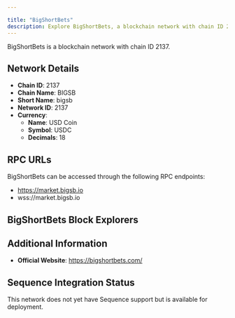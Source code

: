 ```yaml
---

title: "BigShortBets"
description: Explore BigShortBets, a blockchain network with chain ID 2137. Learn about its native currency, USD Coin, and how to interact with the network.
---
```




BigShortBets is a blockchain network with chain ID 2137.

## Network Details

- **Chain ID**: 2137
- **Chain Name**: BIGSB
- **Short Name**: bigsb
- **Network ID**: 2137
- **Currency**: 
  - **Name**: USD Coin
  - **Symbol**: USDC
  - **Decimals**: 18

## RPC URLs

BigShortBets can be accessed through the following RPC endpoints:

- https://market.bigsb.io
- wss://market.bigsb.io

## BigShortBets Block Explorers



## Additional Information

- **Official Website**: https://bigshortbets.com/

## Sequence Integration Status

This network does not yet have Sequence support but is available for deployment.
